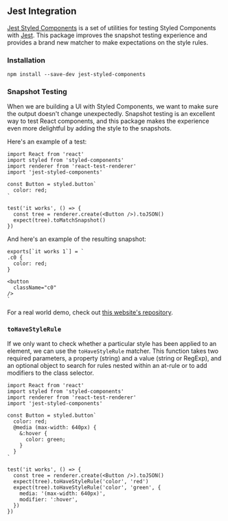 ## Jest Integration

[Jest Styled Components](https://github.com/styled-components/jest-styled-components) is a set of utilities for testing Styled Components with [Jest](https://github.com/facebook/jest). This package improves the snapshot testing experience and provides a brand new matcher to make expectations on the style rules.

### Installation

```
npm install --save-dev jest-styled-components
```

### Snapshot Testing

When we are building a UI with Styled Components, we want to make sure the output doesn't change unexpectedly. Snapshot testing is an excellent way to test React components, and this package makes the experience even more delightful by adding the style to the snapshots.

Here's an example of a test:

```tsx
import React from 'react'
import styled from 'styled-components'
import renderer from 'react-test-renderer'
import 'jest-styled-components'

const Button = styled.button`
  color: red;
`

test('it works', () => {
  const tree = renderer.create(<Button />).toJSON()
  expect(tree).toMatchSnapshot()
})
```

And here's an example of the resulting snapshot:

```tsx
exports[`it works 1`] = `
.c0 {
  color: red;
}

<button
  className="c0"
/>
`
```

For a real world demo, check out
[this website's repository](https://github.com/styled-components/styled-components-website/tree/master/test).

### `toHaveStyleRule`

If we only want to check whether a particular style has been applied to an element, we can use the `toHaveStyleRule` matcher. This function takes two required parameters, a property (string) and a value (string or RegExp), and an optional object to search for rules nested within an at-rule or to add modifiers to the class selector.

```tsx
import React from 'react'
import styled from 'styled-components'
import renderer from 'react-test-renderer'
import 'jest-styled-components'

const Button = styled.button`
  color: red;
  @media (max-width: 640px) {
    &:hover {
      color: green;
    }
  }
`

test('it works', () => {
  const tree = renderer.create(<Button />).toJSON()
  expect(tree).toHaveStyleRule('color', 'red')
  expect(tree).toHaveStyleRule('color', 'green', {
    media: '(max-width: 640px)',
    modifier: ':hover',
  })
})
```
